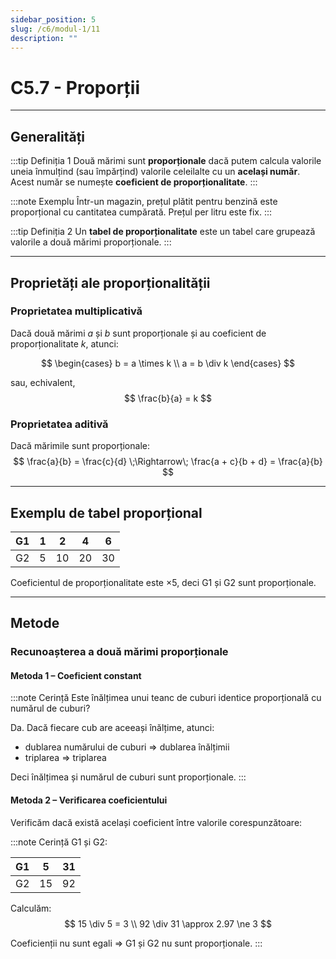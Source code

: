 ```yaml
---
sidebar_position: 5
slug: /c6/modul-1/11
description: ""
---
```


# C5.7 - Proporții

---

## Generalități

:::tip Definiția 1
Două mărimi sunt **proporționale** dacă putem calcula valorile uneia înmulțind (sau împărțind) valorile celeilalte cu un **același număr**.  
Acest număr se numește **coeficient de proporționalitate**.
:::

:::note Exemplu
Într-un magazin, prețul plătit pentru benzină este proporțional cu cantitatea cumpărată. Prețul per litru este fix.
:::

:::tip Definiția 2
Un **tabel de proporționalitate** este un tabel care grupează valorile a două mărimi proporționale.
:::

---

## Proprietăți ale proporționalității

### Proprietatea multiplicativă

Dacă două mărimi $a$ și $b$ sunt proporționale și au coeficient de proporționalitate $k$, atunci:

$$
\begin{cases}
b = a \times k \\
a = b \div k
\end{cases}
$$

sau, echivalent,
$$
\frac{b}{a} = k
$$

### Proprietatea aditivă

Dacă mărimile sunt proporționale:
$$
\frac{a}{b} = \frac{c}{d} \;\Rightarrow\; \frac{a + c}{b + d} = \frac{a}{b}
$$

---

## Exemplu de tabel proporțional

| G1 | 1 | 2 | 4 | 6 |
|----|---|---|---|---|
| G2 | 5 |10 |20 |30 |

Coeficientul de proporționalitate este $\times 5$, deci G1 și G2 sunt proporționale.

---

## Metode

### Recunoașterea a două mărimi proporționale

#### Metoda 1 – Coeficient constant

:::note Cerință
Este înălțimea unui teanc de cuburi identice proporțională cu numărul de cuburi?

Da. Dacă fiecare cub are aceeași înălțime, atunci:
- dublarea numărului de cuburi ⇒ dublarea înălțimii
- triplarea ⇒ triplarea

Deci înălțimea și numărul de cuburi sunt proporționale.
:::

#### Metoda 2 – Verificarea coeficientului

Verificăm dacă există același coeficient între valorile corespunzătoare:

:::note Cerință
G1 și G2:

| G1 | 5 | 31 |
|----|---|----|
| G2 |15 | 92 |

Calculăm:
$$
15 \div 5 = 3 \\
92 \div 31 \approx 2.97 \ne 3
$$

Coeficienții nu sunt egali ⇒ G1 și G2 nu sunt proporționale.
:::
